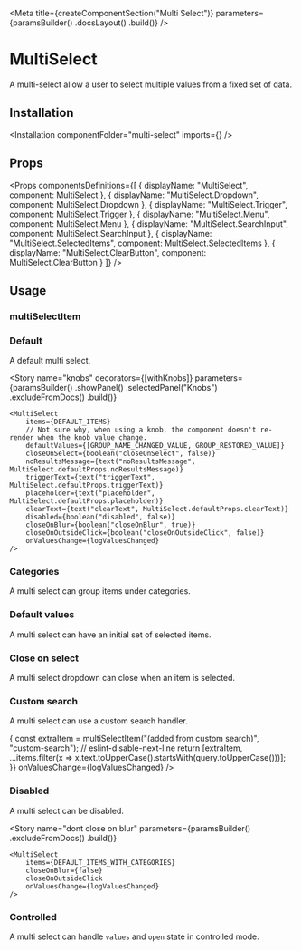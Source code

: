 
<Meta
    title={createComponentSection("Multi Select")}
    parameters={paramsBuilder()
        .docsLayout(<ReactComponentsLayout sourcePath="/packages/react-components/components/multi-select/src" />)
        .build()}
/>

# MultiSelect

A multi-select allow a user to select multiple values from a fixed set of data.

## Installation

<Installation componentFolder="multi-select" imports={<Imports />} />

## Props

<Props
    componentsDefinitions={[
        { displayName: "MultiSelect", component: MultiSelect },
        { displayName: "MultiSelect.Dropdown", component: MultiSelect.Dropdown },
        { displayName: "MultiSelect.Trigger", component: MultiSelect.Trigger },
        { displayName: "MultiSelect.Menu", component: MultiSelect.Menu },
        { displayName: "MultiSelect.SearchInput", component: MultiSelect.SearchInput },
        { displayName: "MultiSelect.SelectedItems", component: MultiSelect.SelectedItems },
        { displayName: "MultiSelect.ClearButton", component: MultiSelect.ClearButton }
    ]}
/>

## Usage

### multiSelectItem

<MultiSelectItemUsage />

### Default

A default multi select.

<Preview>
    <Story name="default">
        <MultiSelect
            items={DEFAULT_ITEMS}
            onValuesChange={logValuesChanged}
        />
    </Story>
</Preview>

<Story
    name="knobs"
    decorators={[withKnobs]}
    parameters={paramsBuilder()
        .showPanel()
        .selectedPanel("Knobs")
        .excludeFromDocs()
        .build()}
>
    <MultiSelect
        items={DEFAULT_ITEMS}
        // Not sure why, when using a knob, the component doesn't re-render when the knob value change.
        defaultValues={[GROUP_NAME_CHANGED_VALUE, GROUP_RESTORED_VALUE]}
        closeOnSelect={boolean("closeOnSelect", false)}
        noResultsMessage={text("noResultsMessage", MultiSelect.defaultProps.noResultsMessage)}
        triggerText={text("triggerText", MultiSelect.defaultProps.triggerText)}
        placeholder={text("placeholder", MultiSelect.defaultProps.placeholder)}
        clearText={text("clearText", MultiSelect.defaultProps.clearText)}
        disabled={boolean("disabled", false)}
        closeOnBlur={boolean("closeOnBlur", true)}
        closeOnOutsideClick={boolean("closeOnOutsideClick", false)}
        onValuesChange={logValuesChanged}
    />
</Story>

### Categories

A multi select can group items under categories.

<Preview>
    <Story name="categories">
        <MultiSelect
            items={DEFAULT_ITEMS_WITH_CATEGORIES}
            onValuesChange={logValuesChanged}
        />
    </Story>
</Preview>

### Default values

A multi select can have an initial set of selected items.

<Preview>
    <Story name="default values">
        <MultiSelect
            items={DEFAULT_ITEMS}
            defaultValues={[GROUP_RESTORED_VALUE, GROUP_NAME_CHANGED_VALUE]}
            onValuesChange={logValuesChanged}
        />
    </Story>
</Preview>

### Close on select

A multi select dropdown can close when an item is selected.

<Preview>
    <Story name="close on select">
        <MultiSelect
            items={DEFAULT_ITEMS}
            closeOnSelect
            onValuesChange={logValuesChanged}
        />
    </Story>
</Preview>

### Custom search

A multi select can use a custom search handler.

<Preview>
    <Story name="custom search">
        <MultiSelect
            items={DEFAULT_ITEMS}
            onSearch={(event, items, query) => {
                const extraItem = multiSelectItem("(added from custom search)", "custom-search");
                // eslint-disable-next-line
                return [extraItem, ...items.filter(x => x.text.toUpperCase().startsWith(query.toUpperCase()))];
            }}
            onValuesChange={logValuesChanged}
        />
    </Story>
</Preview>

### Disabled

A multi select can be disabled.

<Preview>
    <Story name="disabled">
        <MultiSelect
            items={DEFAULT_ITEMS}
            defaultValues={[GROUP_RESTORED_VALUE, GROUP_NAME_CHANGED_VALUE]}
            disabled
            onValuesChange={logValuesChanged}
        />
    </Story>
</Preview>

<Story name="dont close on blur"
    parameters={paramsBuilder()
        .excludeFromDocs()
        .build()}
>
    <MultiSelect
        items={DEFAULT_ITEMS_WITH_CATEGORIES}
        closeOnBlur={false}
        closeOnOutsideClick
        onValuesChange={logValuesChanged}
    />
</Story>

### Controlled

A multi select can handle `values` and `open` state in controlled mode.

<Preview>
    <Story name="controlled">
        <ControlledMultiSelect
            items={DEFAULT_ITEMS}
            values={[GROUP_NAME_CHANGED_VALUE, GROUP_RESTORED_VALUE]}
            onValuesChange={logValuesChanged}
        />
    </Story>
</Preview>

